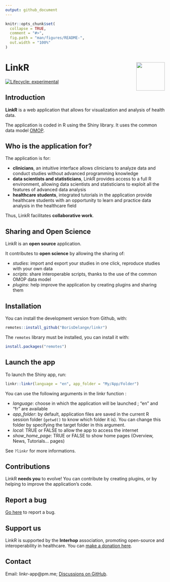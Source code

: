 ```yaml
---
output: github_document
---
```


<!-- README.md is generated from README.Rmd. Please edit that file -->

```r
knitr::opts_chunk$set(
  collapse = TRUE,
  comment = "#>",
  fig.path = "man/figures/README-",
  out.width = "100%"
)
```

# LinkR <a href="https://borisdelange.github.io/cdwtools/index.html"><img src="inst/app/www/hex-linkr.png" align="right" height="90" /></a>

<!-- badges: start -->
[![Lifecycle: experimental](https://img.shields.io/badge/lifecycle-experimental-orange.svg)](https://lifecycle.r-lib.org/articles/stages.html#experimental)
<!-- badges: end -->

## Introduction

**LinkR** is a web application that allows for visualization and analysis of health data.

The application is coded in R using the Shiny library. It uses the common data model <a href = "https://ohdsi.github.io/CommonDataModel/" target = "_blank">OMOP</a>.

## Who is the application for?

The application is for:

- **clinicians**, an intuitive interface allows clinicians to analyze data and conduct studies without advanced programming knowledge
- **data scientists and statisticians**, LinkR provides access to a full R environment, allowing data scientists and statisticians to exploit all the features of advanced data analysis
- **healthcare students**, integrated tutorials in the application provide healthcare students with an opportunity to learn and practice data analysis in the healthcare field

Thus, LinkR facilitates **collaborative work**.

## Sharing and Open Science

LinkR is an **open source** application.

It contributes to **open science** by allowing the sharing of:

- *studies*: import and export your studies in one click, reproduce studies with your own data
- *scripts*: share interoperable scripts, thanks to the use of the common OMOP data model
- *plugins*: help improve the application by creating plugins and sharing them


## Installation

You can install the development version from Github, with:
``` r
remotes::install_github("BorisDelange/linkr")
```

The `remotes` library must be installed, you can install it with:
``` r
install.packages("remotes")
```

## Launch the app

To launch the Shiny app, run:
```r
linkr::linkr(language = "en", app_folder = "My/App/Folder")
```

You can use the following arguments in the linkr function :

- *language*: choose in which the application will be launched ; "en" and "fr" are available
- *app_folder*: by default, application files are saved in the current R session folder (`getwd()` to know which folder it is). You can change this folder by specifying the target folder in this argument.
- *local*: TRUE or FALSE to allow the app to access the internet
- *show_home_page*: TRUE or FALSE to show home pages (Overview, News, Tutorials... pages)

See `?linkr` for more informations.

## Contributions

LinkR **needs you** to evolve! You can contribute by creating plugins, or by helping to improve the application's code.

## Report a bug

<a href = "https://github.com/BorisDelange/LinkR/issues" target = "_blank">Go here</a> to report a bug.

## Support us

LinkR is supported by the **Interhop** association, promoting open-source and interoperability in healthcare. You can <a href = "https://interhop.org/dons/" target = "_blank">make a donation here</a>.

## Contact

Email: linkr-app@pm.me; <a href = "https://github.com/BorisDelange/LinkR/discussions" target = "_blank">Discussions on GitHub</a>.
